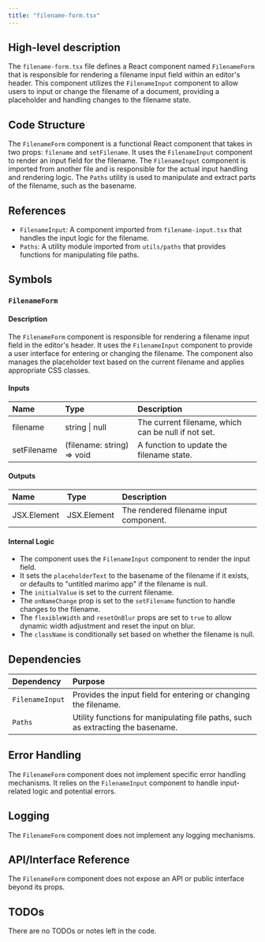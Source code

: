 ```yaml
---
title: "filename-form.tsx"
---
```


## High-level description

The `filename-form.tsx` file defines a React component named `FilenameForm` that is responsible for rendering a filename input field within an editor's header. This component utilizes the `FilenameInput` component to allow users to input or change the filename of a document, providing a placeholder and handling changes to the filename state.

## Code Structure

The `FilenameForm` component is a functional React component that takes in two props: `filename` and `setFilename`. It uses the `FilenameInput` component to render an input field for the filename. The `FilenameInput` component is imported from another file and is responsible for the actual input handling and rendering logic. The `Paths` utility is used to manipulate and extract parts of the filename, such as the basename.

## References

- `FilenameInput`: A component imported from `filename-input.tsx` that handles the input logic for the filename.
- `Paths`: A utility module imported from `utils/paths` that provides functions for manipulating file paths.

## Symbols

### `FilenameForm`
#### Description
The `FilenameForm` component is responsible for rendering a filename input field in the editor's header. It uses the `FilenameInput` component to provide a user interface for entering or changing the filename. The component also manages the placeholder text based on the current filename and applies appropriate CSS classes.

#### Inputs
| Name      | Type     | Description                                      |
|:----------|:---------|:-------------------------------------------------|
| filename  | string \| null | The current filename, which can be null if not set. |
| setFilename | (filename: string) =&gt; void | A function to update the filename state. |

#### Outputs
| Name | Type | Description |
|:-----|:-----|:------------|
| JSX.Element | JSX.Element | The rendered filename input component. |

#### Internal Logic
- The component uses the `FilenameInput` component to render the input field.
- It sets the `placeholderText` to the basename of the filename if it exists, or defaults to "untitled marimo app" if the filename is null.
- The `initialValue` is set to the current filename.
- The `onNameChange` prop is set to the `setFilename` function to handle changes to the filename.
- The `flexibleWidth` and `resetOnBlur` props are set to `true` to allow dynamic width adjustment and reset the input on blur.
- The `className` is conditionally set based on whether the filename is null.

## Dependencies

| Dependency | Purpose |
|:-----------|:--------|
| `FilenameInput` | Provides the input field for entering or changing the filename. |
| `Paths` | Utility functions for manipulating file paths, such as extracting the basename. |

## Error Handling

The `FilenameForm` component does not implement specific error handling mechanisms. It relies on the `FilenameInput` component to handle input-related logic and potential errors.

## Logging

The `FilenameForm` component does not implement any logging mechanisms.

## API/Interface Reference

The `FilenameForm` component does not expose an API or public interface beyond its props.

## TODOs

There are no TODOs or notes left in the code.